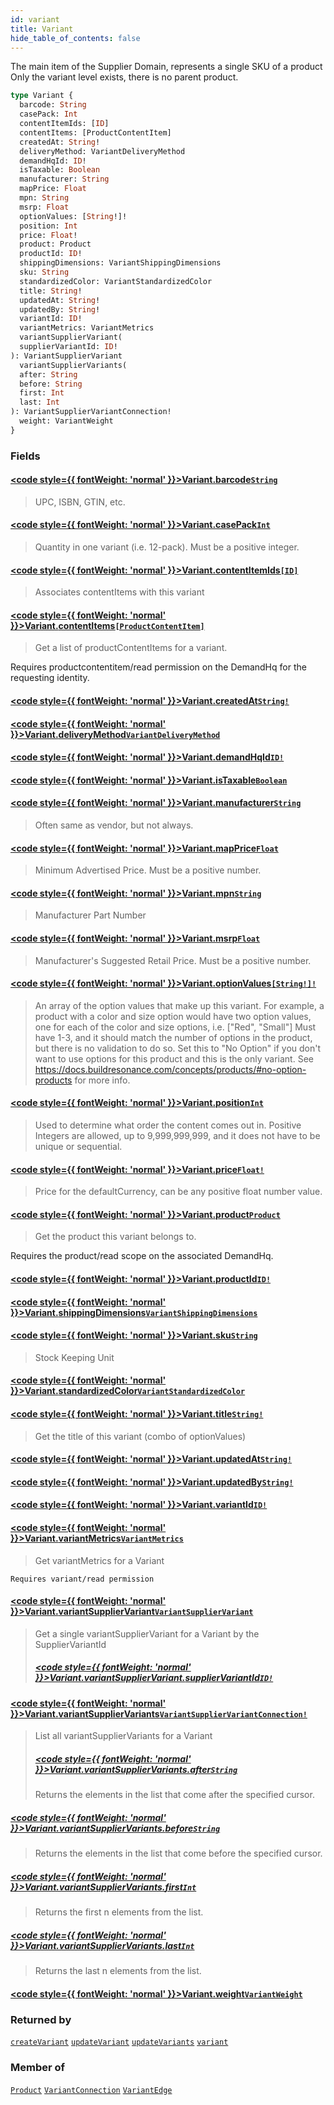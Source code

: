 ```yaml
---
id: variant
title: Variant
hide_table_of_contents: false
---
```








The main item of the Supplier Domain, represents a single SKU of a product
Only the variant level exists, there is no parent product.

```graphql
type Variant {
  barcode: String
  casePack: Int
  contentItemIds: [ID]
  contentItems: [ProductContentItem]
  createdAt: String!
  deliveryMethod: VariantDeliveryMethod
  demandHqId: ID!
  isTaxable: Boolean
  manufacturer: String
  mapPrice: Float
  mpn: String
  msrp: Float
  optionValues: [String!]!
  position: Int
  price: Float!
  product: Product
  productId: ID!
  shippingDimensions: VariantShippingDimensions
  sku: String
  standardizedColor: VariantStandardizedColor
  title: String!
  updatedAt: String!
  updatedBy: String!
  variantId: ID!
  variantMetrics: VariantMetrics
  variantSupplierVariant(
  supplierVariantId: ID!
): VariantSupplierVariant
  variantSupplierVariants(
  after: String
  before: String
  first: Int
  last: Int
): VariantSupplierVariantConnection!
  weight: VariantWeight
}
```


### Fields

#### [<code style={{ fontWeight: 'normal' }}>Variant.<b>barcode</b></code>](#)<Bullet />[`String`](/demand/api/graphql-admin/reference/scalars/string) <Badge class="secondary" text="scalar"/>
> UPC, ISBN, GTIN, etc.
> 

#### [<code style={{ fontWeight: 'normal' }}>Variant.<b>casePack</b></code>](#)<Bullet />[`Int`](/demand/api/graphql-admin/reference/scalars/int) <Badge class="secondary" text="scalar"/>
> Quantity in one variant (i.e. 12-pack). Must be a positive integer.
> 

#### [<code style={{ fontWeight: 'normal' }}>Variant.<b>contentItemIds</b></code>](#)<Bullet />[`[ID]`](/demand/api/graphql-admin/reference/scalars/id) <Badge class="secondary" text="list"/> <Badge class="secondary" text="scalar"/>
> Associates contentItems with this variant
> 

#### [<code style={{ fontWeight: 'normal' }}>Variant.<b>contentItems</b></code>](#)<Bullet />[`[ProductContentItem]`](/demand/api/graphql-admin/reference/objects/product-content-item) <Badge class="secondary" text="list"/> <Badge class="secondary" text="object"/>
> Get a list of productContentItems for a variant.

Requires productcontentitem/read permission on the DemandHq for the requesting identity.
> 

#### [<code style={{ fontWeight: 'normal' }}>Variant.<b>createdAt</b></code>](#)<Bullet />[`String!`](/demand/api/graphql-admin/reference/scalars/string) <Badge class="secondary" text="non-null"/> <Badge class="secondary" text="scalar"/>
> 
> 

#### [<code style={{ fontWeight: 'normal' }}>Variant.<b>deliveryMethod</b></code>](#)<Bullet />[`VariantDeliveryMethod`](/demand/api/graphql-admin/reference/enums/variant-delivery-method) <Badge class="secondary" text="enum"/>
> 
> 

#### [<code style={{ fontWeight: 'normal' }}>Variant.<b>demandHqId</b></code>](#)<Bullet />[`ID!`](/demand/api/graphql-admin/reference/scalars/id) <Badge class="secondary" text="non-null"/> <Badge class="secondary" text="scalar"/>
> 
> 

#### [<code style={{ fontWeight: 'normal' }}>Variant.<b>isTaxable</b></code>](#)<Bullet />[`Boolean`](/demand/api/graphql-admin/reference/scalars/boolean) <Badge class="secondary" text="scalar"/>
> 
> 

#### [<code style={{ fontWeight: 'normal' }}>Variant.<b>manufacturer</b></code>](#)<Bullet />[`String`](/demand/api/graphql-admin/reference/scalars/string) <Badge class="secondary" text="scalar"/>
> Often same as vendor, but not always.
> 

#### [<code style={{ fontWeight: 'normal' }}>Variant.<b>mapPrice</b></code>](#)<Bullet />[`Float`](/demand/api/graphql-admin/reference/scalars/float) <Badge class="secondary" text="scalar"/>
> Minimum Advertised Price. Must be a positive number.
> 

#### [<code style={{ fontWeight: 'normal' }}>Variant.<b>mpn</b></code>](#)<Bullet />[`String`](/demand/api/graphql-admin/reference/scalars/string) <Badge class="secondary" text="scalar"/>
> Manufacturer Part Number
> 

#### [<code style={{ fontWeight: 'normal' }}>Variant.<b>msrp</b></code>](#)<Bullet />[`Float`](/demand/api/graphql-admin/reference/scalars/float) <Badge class="secondary" text="scalar"/>
> Manufacturer's Suggested Retail Price. Must be a positive number.
> 

#### [<code style={{ fontWeight: 'normal' }}>Variant.<b>optionValues</b></code>](#)<Bullet />[`[String!]!`](/demand/api/graphql-admin/reference/scalars/string) <Badge class="secondary" text="non-null"/> <Badge class="secondary" text="scalar"/>
> An array of the option values that make up this variant.
For example, a product with a color and size option would have two option values,
one for each of the color and size options, i.e. ["Red", "Small"]
Must have 1-3, and it should match the number of options in the product, but there is no validation to do so.
Set this to "No Option" if you don't want to use options for this product and this is the only variant.
See https://docs.buildresonance.com/concepts/products/#no-option-products for more info.
> 

#### [<code style={{ fontWeight: 'normal' }}>Variant.<b>position</b></code>](#)<Bullet />[`Int`](/demand/api/graphql-admin/reference/scalars/int) <Badge class="secondary" text="scalar"/>
> Used to determine what order the content comes out in.
Positive Integers are allowed, up to 9,999,999,999, and it does not have to be unique or sequential.
> 

#### [<code style={{ fontWeight: 'normal' }}>Variant.<b>price</b></code>](#)<Bullet />[`Float!`](/demand/api/graphql-admin/reference/scalars/float) <Badge class="secondary" text="non-null"/> <Badge class="secondary" text="scalar"/>
> Price for the defaultCurrency, can be any positive float number value.
> 

#### [<code style={{ fontWeight: 'normal' }}>Variant.<b>product</b></code>](#)<Bullet />[`Product`](/demand/api/graphql-admin/reference/objects/product) <Badge class="secondary" text="object"/>
> Get the product this variant belongs to.
            
Requires the product/read scope on the associated DemandHq.
> 

#### [<code style={{ fontWeight: 'normal' }}>Variant.<b>productId</b></code>](#)<Bullet />[`ID!`](/demand/api/graphql-admin/reference/scalars/id) <Badge class="secondary" text="non-null"/> <Badge class="secondary" text="scalar"/>
> 
> 

#### [<code style={{ fontWeight: 'normal' }}>Variant.<b>shippingDimensions</b></code>](#)<Bullet />[`VariantShippingDimensions`](/demand/api/graphql-admin/reference/objects/variant-shipping-dimensions) <Badge class="secondary" text="object"/>
> 
> 

#### [<code style={{ fontWeight: 'normal' }}>Variant.<b>sku</b></code>](#)<Bullet />[`String`](/demand/api/graphql-admin/reference/scalars/string) <Badge class="secondary" text="scalar"/>
> Stock Keeping Unit
> 

#### [<code style={{ fontWeight: 'normal' }}>Variant.<b>standardizedColor</b></code>](#)<Bullet />[`VariantStandardizedColor`](/demand/api/graphql-admin/reference/enums/variant-standardized-color) <Badge class="secondary" text="enum"/>
> 
> 

#### [<code style={{ fontWeight: 'normal' }}>Variant.<b>title</b></code>](#)<Bullet />[`String!`](/demand/api/graphql-admin/reference/scalars/string) <Badge class="secondary" text="non-null"/> <Badge class="secondary" text="scalar"/>
> Get the title of this variant (combo of optionValues)
> 

#### [<code style={{ fontWeight: 'normal' }}>Variant.<b>updatedAt</b></code>](#)<Bullet />[`String!`](/demand/api/graphql-admin/reference/scalars/string) <Badge class="secondary" text="non-null"/> <Badge class="secondary" text="scalar"/>
> 
> 

#### [<code style={{ fontWeight: 'normal' }}>Variant.<b>updatedBy</b></code>](#)<Bullet />[`String!`](/demand/api/graphql-admin/reference/scalars/string) <Badge class="secondary" text="non-null"/> <Badge class="secondary" text="scalar"/>
> 
> 

#### [<code style={{ fontWeight: 'normal' }}>Variant.<b>variantId</b></code>](#)<Bullet />[`ID!`](/demand/api/graphql-admin/reference/scalars/id) <Badge class="secondary" text="non-null"/> <Badge class="secondary" text="scalar"/>
> 
> 

#### [<code style={{ fontWeight: 'normal' }}>Variant.<b>variantMetrics</b></code>](#)<Bullet />[`VariantMetrics`](/demand/api/graphql-admin/reference/objects/variant-metrics) <Badge class="secondary" text="object"/>
> Get variantMetrics for a Variant
            
    Requires variant/read permission
> 

#### [<code style={{ fontWeight: 'normal' }}>Variant.<b>variantSupplierVariant</b></code>](#)<Bullet />[`VariantSupplierVariant`](/demand/api/graphql-admin/reference/objects/variant-supplier-variant) <Badge class="secondary" text="object"/>
> Get a single variantSupplierVariant for a Variant by the SupplierVariantId
> ##### [<code style={{ fontWeight: 'normal' }}>Variant.variantSupplierVariant.<b>supplierVariantId</b></code>](#)<Bullet />[`ID!`](/demand/api/graphql-admin/reference/scalars/id) <Badge class="secondary" text="non-null"/> <Badge class="secondary" text="scalar"/>
> 
> 

#### [<code style={{ fontWeight: 'normal' }}>Variant.<b>variantSupplierVariants</b></code>](#)<Bullet />[`VariantSupplierVariantConnection!`](/demand/api/graphql-admin/reference/objects/variant-supplier-variant-connection) <Badge class="secondary" text="non-null"/> <Badge class="secondary" text="object"/>
> List all variantSupplierVariants for a Variant
> ##### [<code style={{ fontWeight: 'normal' }}>Variant.variantSupplierVariants.<b>after</b></code>](#)<Bullet />[`String`](/demand/api/graphql-admin/reference/scalars/string) <Badge class="secondary" text="scalar"/>
> Returns the elements in the list that come after the specified cursor.
> 

##### [<code style={{ fontWeight: 'normal' }}>Variant.variantSupplierVariants.<b>before</b></code>](#)<Bullet />[`String`](/demand/api/graphql-admin/reference/scalars/string) <Badge class="secondary" text="scalar"/>
> Returns the elements in the list that come before the specified cursor.
> 

##### [<code style={{ fontWeight: 'normal' }}>Variant.variantSupplierVariants.<b>first</b></code>](#)<Bullet />[`Int`](/demand/api/graphql-admin/reference/scalars/int) <Badge class="secondary" text="scalar"/>
> Returns the first n elements from the list.
> 

##### [<code style={{ fontWeight: 'normal' }}>Variant.variantSupplierVariants.<b>last</b></code>](#)<Bullet />[`Int`](/demand/api/graphql-admin/reference/scalars/int) <Badge class="secondary" text="scalar"/>
> Returns the last n elements from the list.
> 

#### [<code style={{ fontWeight: 'normal' }}>Variant.<b>weight</b></code>](#)<Bullet />[`VariantWeight`](/demand/api/graphql-admin/reference/objects/variant-weight) <Badge class="secondary" text="object"/>
> 
> 



### Returned by

[`createVariant`](/demand/api/graphql-admin/reference/mutations/create-variant)  <Badge class="secondary" text="mutation"/><Bullet />[`updateVariant`](/demand/api/graphql-admin/reference/mutations/update-variant)  <Badge class="secondary" text="mutation"/><Bullet />[`updateVariants`](/demand/api/graphql-admin/reference/mutations/update-variants)  <Badge class="secondary" text="mutation"/><Bullet />[`variant`](/demand/api/graphql-admin/reference/queries/variant)  <Badge class="secondary" text="query"/>

### Member of

[`Product`](/demand/api/graphql-admin/reference/objects/product)  <Badge class="secondary" text="object"/><Bullet />[`VariantConnection`](/demand/api/graphql-admin/reference/objects/variant-connection)  <Badge class="secondary" text="object"/><Bullet />[`VariantEdge`](/demand/api/graphql-admin/reference/objects/variant-edge)  <Badge class="secondary" text="object"/>



